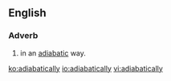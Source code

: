 ==English==

===Adverb===
{{en-adv}}

# {{context|science}} in an [[adiabatic]] way.

[[ko:adiabatically]]
[[io:adiabatically]]
[[vi:adiabatically]]